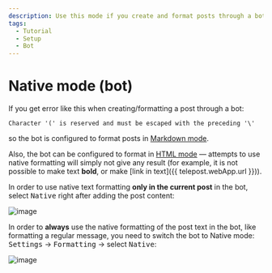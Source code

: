 ```yaml
---
description: Use this mode if you create and format posts through a bot
tags:
  - Tutorial
  - Setup
  - Bot
---
```


# Native mode (bot)

If you get error like this when creating/formatting a post through a bot:

```text
Character '(' is reserved and must be escaped with the preceding '\'
```

so the bot is configured to format posts in [Markdown mode](https://core.telegram.org/bots/api#markdownv2-style).

Also, the bot can be configured to format in [HTML mode](https://core.telegram.org/bots/api#html-style) — attempts to use native formatting will simply not give any result (for example, it is not possible to make text **bold**, or make [link in text]({{ telepost.webApp.url }})).

<!-- markdownlint-disable-next-line MD033 -->
In order to use native text formatting **only in the current post** in the bot, select <kbd>Native</kbd> right after adding the post content:

![image](https://user-images.githubusercontent.com/24430718/164975067-37ce77cc-0db4-414c-a776-6c4eafca9714.png)

<!-- markdownlint-disable-next-line MD033 -->
In order to **always** use the native formatting of the post text in the bot, like formatting a regular message, you need to switch the bot to Native mode: <kbd>Settings</kbd> → <kbd>Formatting</kbd> → select <kbd>Native</kbd>:

![image](https://user-images.githubusercontent.com/24430718/164975146-8e0db81c-30b7-45a9-a4bf-5d34c309d2b7.png)
